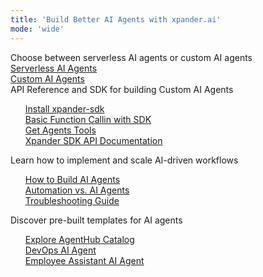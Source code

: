 ```yaml
---
title: 'Build Better AI Agents with xpander.ai'
mode: 'wide'
---
```


<CardGroup cols={2}>
  <Card title="Get started with AI Agents" icon="rocket">
      Choose between serverless AI agents or custom AI agents
    <div className="mt-4 text-primary font-medium space-y-2">
      <div>
        <a href="/quickstart">Serverless AI Agents</a>
      </div>
      <div>
        <a href="/essentials/markdown">Custom AI Agents</a>
      </div>
    </div>
  </Card>

  <Card title="API Reference" icon="terminal">
    API Reference and SDK for building Custom AI Agents
    <ul className="mt-4 text-primary font-medium space-y-2">
      <div>
        <a href="/api-reference/SDK/getting-started">Install xpander-sdk</a>
      </div>
      <div>
        <a href="/api-reference/SDK/sdk-function-calling">Basic Function Callin with SDK</a>
      </div>
      <div>
        <a href="/api-reference/API/get-tools">Get Agents Tools</a>
      </div>
      <div>
        <a href="/api-reference/SDK/xpander-client">Xpander SDK API Documentation</a>
      </div>
    </ul>
  </Card>
</CardGroup>

<CardGroup cols={2}>

<Card title="User Guides" icon="book-open">
  Learn how to implement and scale AI-driven workflows
  <ul className="mt-4 text-primary font-medium space-y-2">
    <div>
      <a href="/user-guides/agents">How to Build AI Agents</a>
    </div>
    <div>
      <a href="/user-guides/automation">Automation vs. AI Agents</a>
    </div>
    <div>
      <a href="/user-guides/troubleshooting">Troubleshooting Guide</a>
    </div>
  </ul>
</Card>

  <Card title="AgentHub" icon="users">
    Discover pre-built templates for AI agents
    <ul className="mt-4 text-primary font-medium space-y-2">
      <div>
        <a href="/agenthub">Explore AgentHub Catalog</a>
      </div>
      <div>
        <a href="/agenthub/deploy">DevOps AI Agent</a>
      </div>
      <div>
        <a href="/agenthub/manage">Employee Assistant AI Agent</a>
      </div>
    </ul>
  </Card>
</CardGroup>
